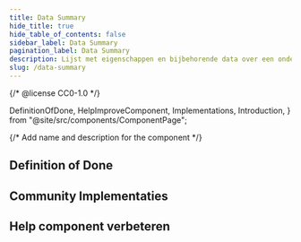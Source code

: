 ```yaml
---
title: Data Summary
hide_title: true
hide_table_of_contents: false
sidebar_label: Data Summary
pagination_label: Data Summary
description: Lijst met eigenschappen en bijbehorende data over een onderwerp.
slug: /data-summary
---
```


{/* @license CC0-1.0 */}

  DefinitionOfDone,
  HelpImproveComponent,
  Implementations,
  Introduction,
} from "@site/src/components/ComponentPage";

{/* Add name and description for the component */}


<Introduction component={component} headingLevel={1} description={description} />

## Definition of Done

<DefinitionOfDone component={component} headingLevel={3} />

## Community Implementaties

<Implementations component={component} headingLevel={3} />

## Help component verbeteren

<HelpImproveComponent component={component} headingLevel={3} />
